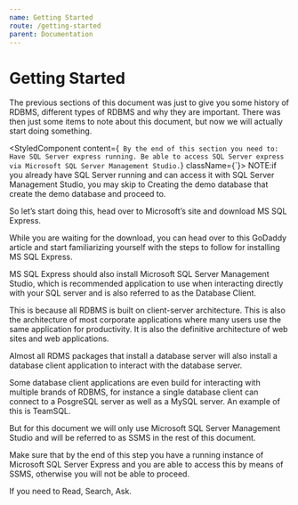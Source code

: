 ```yaml
---
name: Getting Started
route: /getting-started
parent: Documentation
---
```



# Getting Started

The previous sections of this document was just to give you some history of RDBMS, different types of RDBMS and why they are important. There was then just some items to note about this document, but now we will actually start doing something.



<StyledComponent content={`
By the end of this section you need to:
Have SQL Server express running.
Be able to access SQL Server express via Microsoft SQL Server Management Studio.`} className={`}>
NOTE:if you already have SQL Server running and can access it with SQL Server Management Studio, you may skip to Creating the demo database that create the demo database and proceed to.

So let’s start doing this, head over to Microsoft’s site and download MS SQL Express.

While you are waiting for the download, you can head over to this GoDaddy article and start familiarizing yourself with the steps to follow for installing MS SQL Express.

MS SQL Express should also install Microsoft SQL Server Management Studio, which is recommended application to use when interacting directly with your SQL server and is also referred to as the Database Client.

This is because all RDBMS is built on client-server architecture. This is also the architecture of most corporate applications where many users use the same application for productivity. It is also the definitive architecture of web sites and web applications.

Almost all RDMS packages that install a database server will also install a database client application to interact with the database server.

Some database client applications are even build for interacting with multiple brands of RDBMS, for instance a single database client can connect to a PosgreSQL server as well as a MySQL server. An example of this is TeamSQL.

But for this document we will only use Microsoft SQL Server Management Studio and will be referred to as SSMS in the rest of this document.

Make sure that by the end of this step you have a running instance of Microsoft SQL Server Express and you are able to access this by means of SSMS, otherwise you will not be able to proceed.

If you need to Read, Search, Ask.